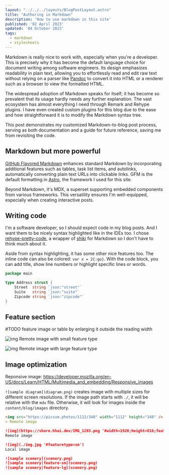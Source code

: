 ```yaml
---
layout: "../../../layouts/BlogPostLayout.astro"
title: "Authoring in Markdown"
description: 'How to use markdown in this site'
published: '02 April 2023'
updated: '04 October 2023'
tags:
  - markdown
  - stylesheets
---
```


Markdown is really nice to work with, especially when you're a developer.  This
is precisely why it has become the default language choice for document writing
among software engineers. Its design emphasizes readability in plain text,
allowing you to effortlessly read and edit raw text without relying on a parser
like [Pandoc](https://pandoc.org/) to convert it into HTML or a renderer such as a browser to view the
formatted HTML.

The widespread adoption of Markdown speaks for itself; it has become so
prevalent that its usage hardly needs any further explanation. The vast
ecosystem has almost everything I need through Remark and Rehype plugins. I have
even created custom plugins for this blog due to the ease and how
straightforward it is to modify the Markdown syntax tree.

This post demonstrates my customized Markdown-to-blog post process, serving as
both documentation and a guide for future reference, saving me from revisiting
the code.

## Markdown but more powerful

[GitHub Flavored Markdown](https://github.github.com/gfm) enhances standard
Markdown by incorporating additional features such as tables, task list items,
and autolinks, automatically converting plain text URLs into clickable links.
GFM is the default formatting in [Astro](https://astro.build/), the framework I
used for this site.

Beyond Markdown, it's MDX, a superset supporting embedded components from
various frameworks. This versatility ensures I'm well-equipped, especially when
creating interactive posts.

## Writing code

I'm a software developer, so I should expect code in my blog posts. And I want
them to be nicely syntax highlighted like in the IDEs too. I chose
[rehype-pretty-code](https://rehype-pretty-code.netlify.app/), a wrapper of
[shiki](https://github.com/shikijs/shiki) for Markdown so I don't have to think
much about it.

Aside from syntax highlighting, it has some other nice features too. The inline
code can also be colored: `var x = 2{:go}`. With the code block, you can add
title, show line numbers or highlight specific lines or words.

```go showLineNumbers title="example.go" {4-6, 1} /Address/
package main

type Address struct {
	Street  string `json:"street"`
	Suite   string `json:"suite"`
	Zipcode string `json:"zipcode"`
}
```

## Feature section

#TODO feature image or table by enlarging it outside the reading width

![img](https://share.hhai.dev/IMG_1203.png '#width=1920;height=816;featuretype=sm')
Remote image with small feature type

![img](https://share.hhai.dev/IMG_1203.png '#width=1920;height=816;featuretype=lg')
Remote image with large feature type


## Image optimization

Reponsive image: https://developer.mozilla.org/en-US/docs/Learn/HTML/Multimedia_and_embedding/Responsive_images

`![sample diagram](diagram.png)` creates image with multiple sizes for different
screen resolutions. If the image path starts with `./`, it will be relative with
the `mdx` file. Otherwise, it will look for images inside the
`content/blog/images` directory.

```md /feature-sm/ /lg/
<img src="https://picsum.photos/1112/340" width="1112" height="340" />
> Remote image

![img](https://share.hhai.dev/IMG_1203.png '#width=1920;height=816;featuretype=lg')
Remote image

![img](./img.jpg '#featuretype=sm')
Local image

![sample scenery](scenery.png)
![sample scenery|feature-sm](scenery.png)
![sample scenery|feature-lg](scenery.png)
```
